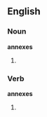 ==English==

===Noun===
'''annexes'''

# {{plural of|[[annex]]}}

===Verb===
'''annexes'''

# {{third-person singular of|[[annex]]}}